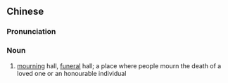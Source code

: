 {{also|灵堂}}
==Chinese==
{{zh-forms|s=灵堂}}

===Pronunciation===
{{zh-pron
|m=língtáng
|c=ling4 tong4
|mn=lêng-tn̂g
|cat=n
}}

===Noun===
{{zh-noun}}
# [[mourn]]ing hall, [[funeral]] hall; a place where people mourn the death of a loved one or an honourable individual